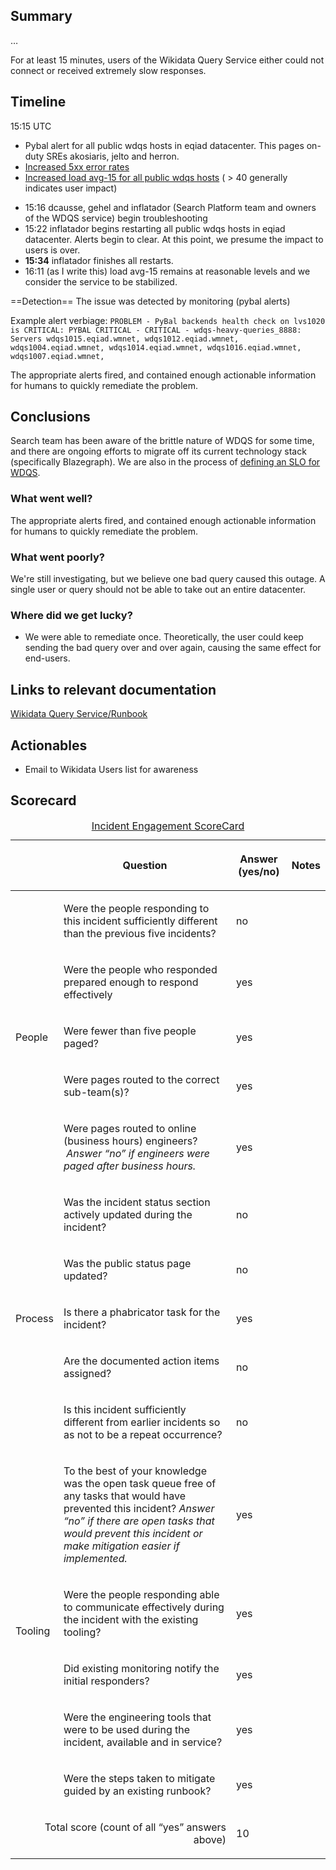 {{irdoc|status=draft}}

== Summary ==
{{Incident scorecard
| task = T323620
| paged-num = 3
| responders-num = 2
| coordinators = Gehel
| start = 2022-11-22 15:15
| end = 2022-11-22 15:30
| metrics = wdqs
| impact = For at least 15 minutes, users of the wikidata query service experienced a lack of service and/or extremely slow responses
}}

…

<!-- Reminder: No private information on this page! -->For at least 15 minutes, users of the Wikidata Query Service either could not connect or received extremely slow responses.{{TOC|align=right}}

==Timeline==
15:15 UTC 

* Pybal alert for all public wdqs hosts in eqiad datacenter. This pages on-duty SREs akosiaris, jelto and herron.
* [https://grafana-rw.wikimedia.org/d/000000522/wikidata-query-service-frontend?orgId=1&from=1669129200000&to=1669132200000 Increased 5xx error rates]
* [https://grafana.wikimedia.org/d/000000489/wikidata-query-service?orgId=1&from=1669129200000&to=1669132200000&viewPanel=12 Increased load avg-15 for all public wdqs hosts] ( > 40 generally indicates user impact)

*15:16 dcausse, gehel and inflatador (Search Platform team and owners of the WDQS service) begin troubleshooting
*15:22 inflatador begins restarting all public wdqs hosts in eqiad datacenter. Alerts begin to clear. At this point, we presume the impact to users is over.
*'''15:34''' inflatador finishes all restarts.
*16:11 (as I write this) load avg-15 remains at reasonable levels and we consider the service to be stabilized.

<!-- Reminder: No private information on this page! -->==Detection==
The issue was detected by monitoring (pybal alerts)

Example alert verbiage: <code>PROBLEM - PyBal backends health check on lvs1020 is CRITICAL: PYBAL CRITICAL - CRITICAL - wdqs-heavy-queries_8888: Servers wdqs1015.eqiad.wmnet, wdqs1012.eqiad.wmnet, wdqs1004.eqiad.wmnet, wdqs1014.eqiad.wmnet, wdqs1016.eqiad.wmnet, wdqs1007.eqiad.wmnet,</code> 

The appropriate alerts fired, and contained enough actionable information for humans to quickly remediate the problem.

==Conclusions ==
Search team has been aware of the brittle nature of WDQS for some time, and there are ongoing efforts to migrate off its current technology stack (specifically Blazegraph). We are also in the process of [[phab:T313751|defining an SLO for WDQS]].

===What went well?===

The appropriate alerts fired, and contained enough actionable information for humans to quickly remediate the problem.

=== What went poorly? ===

We're still investigating, but we believe one bad query caused this outage. A single user or query should not be able to take out an entire datacenter.

===Where did we get lucky?===

* We were able to remediate once. Theoretically, the user could keep sending the bad query over and over again, causing the same effect for end-users.

==Links to relevant documentation==

[[Wikidata Query Service/Runbook]]

==Actionables==

* Email to Wikidata Users list for awareness

==Scorecard==


{| class="wikitable"
|+[[Incident Scorecard|Incident Engagement  ScoreCard]]
!
!Question
!Answer
(yes/no)
!Notes
|-
! rowspan="5" |People
|Were the people responding to this incident sufficiently different than the previous five incidents? 
|no
|
|-
|Were the people who responded prepared enough to respond effectively
|yes
|
|-
|Were fewer than five people paged?
|yes
|
|-
|Were pages routed to the correct sub-team(s)?
|yes
|
|-
|Were pages routed to online (business hours) engineers?  ''Answer “no” if engineers were paged after business hours.''
|yes
|
|-
! rowspan="5" |Process
|Was the incident status section actively updated during the incident?
|no
|
|-
| Was the public status page updated? 
|no
|
|-
|Is there a phabricator task for the incident?
|yes
|
|-
|Are the documented action items assigned?
|no
|
|-
|Is this incident sufficiently different from earlier incidents so as not to be a repeat occurrence? 
|no
|
|-
! rowspan="5" |Tooling
|To the best of your knowledge was the open task queue free of any tasks that would have prevented this incident? ''Answer “no” if there are''
''open tasks that would prevent this incident or make mitigation easier if implemented.''
|yes
|
|-
| Were the people responding able to communicate effectively during the incident with the existing tooling?
|yes
|
|-
|Did existing monitoring notify the initial responders?
|yes
|
|-
|Were the engineering tools that were to be used during the incident, available and in service? 
|yes
|
|-
|Were the steps taken to mitigate guided by an existing runbook?
|yes
|
|-
! colspan="2" align="right" |Total score (count of all “yes” answers above)
|10
|
|}